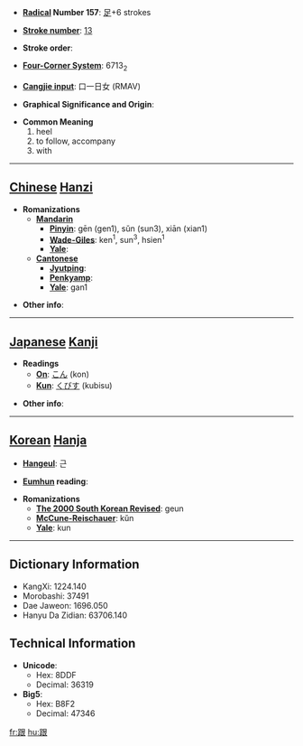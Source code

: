 * '''[[Wiktionary:Chinese radical index| Radical]] Number 157''': [[Wiktionary:Chinese radical index 足|足]]+6 strokes

* '''[[Wiktionary:Chinese total strokes index|Stroke number]]''': [[Wiktionary:Chinese total strokes index 13|13]]

* '''Stroke order''': 

* '''[[Wiktionary:Chinese four corner index|Four-Corner System]]''': 6713<sub>2</sub>

* '''[[Wiktionary:Chinese Cangjie index|Cangjie input]]''': 口一日女 (RMAV)

* '''Graphical Significance and Origin''': 

* '''Common Meaning'''
*#heel
*# to follow, accompany
*# with


----

== [[Chinese]] [[Hanzi]] ==

* '''Romanizations'''
** '''[[Mandarin]]'''
*** '''[[Pinyin]]''': gēn (gen1), sǔn (sun3), xiān (xian1)
*** '''[[Wade-Giles]]''': ken<sup>1</sup>, sun<sup>3</sup>, hsien<sup>1</sup>
*** '''[[Yale]]''': 
** '''[[Cantonese]]'''
*** '''[[Jyutping]]''':
*** '''[[Penkyamp]]''': 
*** '''[[Yale]]''': gan1

* '''Other info''': 

----

== [[Japanese]] [[Kanji]] ==

* '''Readings'''
** '''[[On]]''': [[こん]] (kon)
** '''[[Kun]]''': [[くびす]] (kubisu)

* '''Other info''':  

----

== [[Korean]] [[Hanja]] ==

* '''[[Hangeul]]''': 근

* '''[[Eumhun]] reading''': 

* '''Romanizations'''
** '''[[The 2000 South Korean Revised Romanization|The 2000 South Korean Revised]]''': geun
** '''[[McCune-Reischauer]]''': kŭn
** '''[[Yale]]''': kun

----

== Dictionary Information ==

* KangXi: 1224.140
* Morobashi: 37491
* Dae Jaweon: 1696.050
* Hanyu Da Zidian: 63706.140

== Technical Information ==

* '''Unicode''':
** Hex: 8DDF
** Decimal: 36319
* '''Big5''':
** Hex: B8F2
** Decimal: 47346

[[fr:跟]]
[[hu:跟]]